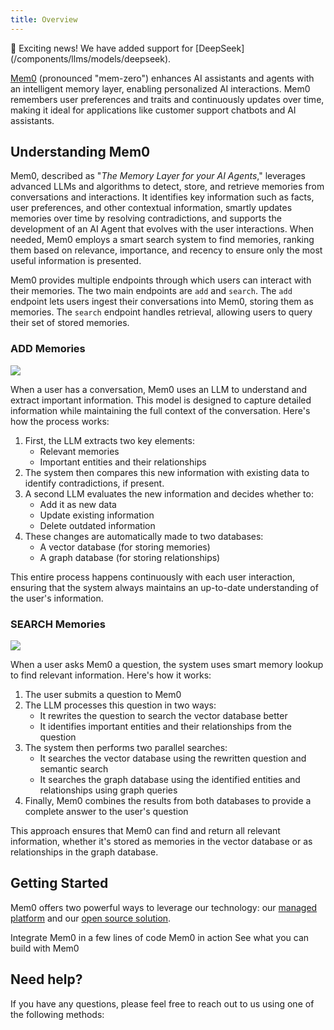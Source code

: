 ```yaml
---
title: Overview
---
```


<Note type="info">
  🎉 Exciting news! We have added support for [DeepSeek](/components/llms/models/deepseek).
</Note>

[Mem0](https://mem0.dev/wd) (pronounced "mem-zero") enhances AI assistants and agents with an intelligent memory layer, enabling personalized AI interactions. Mem0 remembers user preferences and traits and continuously updates over time, making it ideal for applications like customer support chatbots and AI assistants.

## Understanding Mem0

Mem0, described as "_The Memory Layer for your AI Agents_," leverages advanced LLMs and algorithms to detect, store, and retrieve memories from conversations and interactions. It identifies key information such as facts, user preferences, and other contextual information, smartly updates memories over time by resolving contradictions, and supports the development of an AI Agent that evolves with the user interactions. When needed, Mem0 employs a smart search system to find memories, ranking them based on relevance, importance, and recency to ensure only the most useful information is presented.

Mem0 provides multiple endpoints through which users can interact with their memories. The two main endpoints are `add` and `search`. The `add` endpoint lets users ingest their conversations into Mem0, storing them as memories. The `search` endpoint handles retrieval, allowing users to query their set of stored memories.

### ADD Memories

<Frame caption="Architecture diagram illustrating the process of adding memories.">
  <img src="images/add_architecture.png" />
</Frame>

When a user has a conversation, Mem0 uses an LLM to understand and extract important information. This model is designed to capture detailed information while maintaining the full context of the conversation.
Here's how the process works:

1. First, the LLM extracts two key elements:
   * Relevant memories
   * Important entities and their relationships
2. The system then compares this new information with existing data to identify contradictions, if present.
3. A second LLM evaluates the new information and decides whether to:
   * Add it as new data
   * Update existing information
   * Delete outdated information
4. These changes are automatically made to two databases:
   * A vector database (for storing memories)
   * A graph database (for storing relationships)

This entire process happens continuously with each user interaction, ensuring that the system always maintains an up-to-date understanding of the user's information.

### SEARCH Memories

<Frame caption="Architecture diagram illustrating the memory search process.">
  <img src="images/search_architecture.png" />
</Frame>

When a user asks Mem0 a question, the system uses smart memory lookup to find relevant information. Here's how it works:

1. The user submits a question to Mem0
2. The LLM processes this question in two ways:
   * It rewrites the question to search the vector database better
   * It identifies important entities and their relationships from the question
3. The system then performs two parallel searches:
   * It searches the vector database using the rewritten question and semantic search
   * It searches the graph database using the identified entities and relationships using graph queries
4. Finally, Mem0 combines the results from both databases to provide a complete answer to the user's question

This approach ensures that Mem0 can find and return all relevant information, whether it's stored as memories in the vector database or as relationships in the graph database.

## Getting Started
Mem0 offers two powerful ways to leverage our technology: our [managed platform](/platform/overview) and our [open source solution](/open-source/quickstart).


<CardGroup cols={3}>
  <Card title="Quickstart" icon="rocket" href="/quickstart">
    Integrate Mem0 in a few lines of code
  </Card>
  <Card title="Playground" icon="play" href="https://app.mem0.ai/playground">
    Mem0 in action
  </Card>
  <Card title="Examples" icon="lightbulb" href="/examples">
  See what you can build with Mem0
  </Card>
</CardGroup>


## Need help?
If you have any questions, please feel free to reach out to us using one of the following methods:

<Snippet file="get-help.mdx"/>